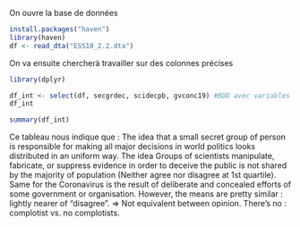 On ouvre la base de données
```r
install.packages("haven")
library(haven)
df <- read_dta("ESS10_2.2.dta")
```
On va ensuite chercherà travailler sur des colonnes précises
```r
library(dplyr)
```
```r
df_int <- select(df, secgrdec, scidecpb, gvconc19) #BDD avec variables d'intérêt
df_int
```

```r
summary(df_int)
```
Ce tableau nous indique que :
The idea that a small secret group of person is responsible for making all major decisions in world politics looks distributed in an uniform way. 
The idea Groups of scientists manipulate, fabricate, or suppress evidence in order to deceive the public is not shared by the majority of population (Neither agree nor disagree at 1st quartile). Same for the Coronavirus is the result of deliberate and concealed efforts of some government or organisation. 
However, the means are pretty similar : lightly nearer of "disagree". 
=> Not equivalent between opinion. There's no : complotist vs. no complotists. 


